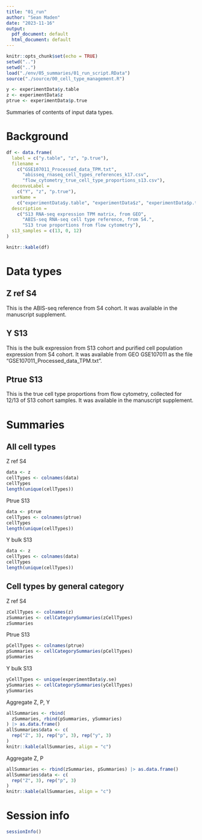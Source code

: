 ```yaml
---
title: "01_run"
author: "Sean Maden"
date: "2023-11-16"
output:
  pdf_document: default
  html_document: default
---
```


```r
knitr::opts_chunk$set(echo = TRUE)
setwd("..")
setwd("..")
load("./env/05_summaries/01_run_script.RData")
source("./source/00_cell_type_management.R")
```

```r
y <- experimentData$y.table
z <- experimentData$z
ptrue <- experimentData$p.true
```

Summaries of contents of input data types.

# Background

```r
df <- data.frame(
  label = c("y.table", "z", "p.true"),
  filename = 
    c("GSE107011_Processed_data_TPM.txt", 
      "abisseq_rnaseq_cell_types_references_k17.csv",
      "flow_cytometry_true_cell_type_proportions_s13.csv"),
  deconvoLabel = 
    c("Y", "z", "p.true"),
  varName = 
    c("experimentData$y.table", "experimentData$z", "experimentData$p.true"),
  description = 
    c("S13 RNA-seq expression TPM matrix, from GEO", 
      "ABIS-seq RNA-seq cell type reference, from S4.", 
      "S13 true proportions from flow cytometry"),
  s13_samples = c(13, 0, 12)
)

knitr::kable(df)
```

# Data types

## Z ref S4

This is the ABIS-seq reference from S4 cohort. It was available in the 
manuscript supplement.

## Y S13

This is the bulk expression from S13 cohort and purified cell population 
expression from S4 cohort. It was available from GEO GSE107011 as the file 
"GSE107011_Processed_data_TPM.txt".

## Ptrue S13

This is the true cell type proportions from flow cytometry, collected for 
12/13 of S13 cohort samples. It was available in the manuscript supplement.

# Summaries

## All cell types

Z ref S4

```r
data <- z
cellTypes <- colnames(data)
cellTypes
length(unique(cellTypes))
```

Ptrue S13

```r
data <- ptrue
cellTypes <- colnames(ptrue)
cellTypes
length(unique(cellTypes))
```

Y bulk S13

```r
data <- z
cellTypes <- colnames(data)
cellTypes
length(unique(cellTypes))
```

## Cell types by general category

Z ref S4

```r
zCellTypes <- colnames(z)
zSummaries <- cellCategorySummaries(zCellTypes)
zSummaries
```

Ptrue S13

```r
pCellTypes <- colnames(ptrue)
pSummaries <- cellCategorySummaries(pCellTypes)
pSummaries
```

Y bulk S13

```r
yCellTypes <- unique(experimentData$y.se)
ySummaries <- cellCategorySummaries(yCellTypes)
ySummaries
```

Aggregate Z, P, Y

```r
allSummaries <- rbind(
  zSummaries, rbind(pSummaries, ySummaries)
) |> as.data.frame()
allSummaries$data <- c(
  rep("Z", 3), rep("p", 3), rep("y", 3)
)
knitr::kable(allSummaries, align = "c")
```

Aggregate Z, P

```r
allSummaries <- rbind(zSummaries, pSummaries) |> as.data.frame()
allSummaries$data <- c(
  rep("Z", 3), rep("p", 3)
)
knitr::kable(allSummaries, align = "c")
```

# Session info

```r
sessionInfo()
```